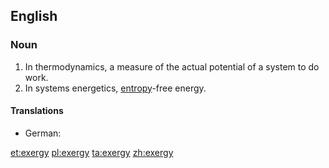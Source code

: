 ==English==

===Noun===
{{wikipedia}}
{{en-noun|~|exergies}}

# In thermodynamics, a measure of the actual potential of a system to do work.
# In systems energetics, [[entropy]]-free energy.

====Translations====
{{trans-top|measure of the actual potential of a system to do work}}
* German: {{t-|de|Exergie|f}}
{{trans-mid}}
{{trans-bottom}}

{{trans-top|entropy-free energy}}
{{trans-mid}}
{{trans-bottom}}

[[et:exergy]]
[[pl:exergy]]
[[ta:exergy]]
[[zh:exergy]]